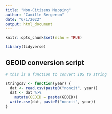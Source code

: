 ```yaml
---
title: "Non-Citizens Mapping"
author: "Camille Bergeron"
date: "6/1/2022"
output: html_document
---
```


```r
knitr::opts_chunk$set(echo = TRUE)

library(tidyverse)
```

## GEOID conversion script

```r
# this is a function to convert IDS to string

stringcsv <- function(year) {
  dat <- read.csv(paste0("noncit", year))
  dat <- dat %>% 
    mutate(GEOID = paste(GEOID))
  write.csv(dat, paste0("noncit", year))
}
```


